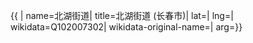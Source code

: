 {{ {{{1|PRC admin/showdata}}}|
name=北湖街道|
title=北湖街道 (长春市)|
lat=|
lng=|
wikidata=Q102007302|
wikidata-original-name=|
arg={{{arg|}}}}}